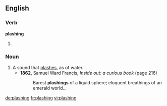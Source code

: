 ==English==

===Verb===
'''plashing'''

# {{present participle of|plash}}

===Noun===
{{en-noun}}

# A sound that [[plash]]es, as of water.
#* '''1862''', Samuel Ward Francis, ''Inside out: a curious book'' (page 216)
#*: Barest '''plashings''' of a liquid sphere; eloquent breathings of an emerald world...

[[de:plashing]]
[[fr:plashing]]
[[vi:plashing]]